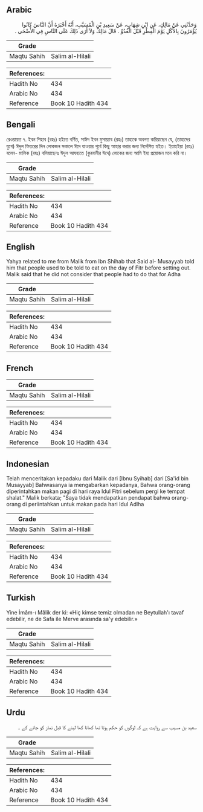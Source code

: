 ## Arabic


<div dir="rtl" lang="ar" style={{fontSize:'larger',backgroundColor:'#f8f9fa',padding:20}}>
وَحَدَّثَنِي عَنْ مَالِكٍ، عَنِ ابْنِ شِهَابٍ، عَنْ سَعِيدِ بْنِ الْمُسَيَّبِ، أَنَّهُ أَخْبَرَهُ أَنَّ النَّاسَ كَانُوا يُؤْمَرُونَ بِالأَكْلِ يَوْمَ الْفِطْرِ قَبْلَ الْغُدُوِّ ‏.‏ قَالَ مَالِكٌ وَلاَ أَرَى ذَلِكَ عَلَى النَّاسِ فِي الأَضْحَى ‏.‏
</div>
<div style={{backgroundColor:'#f8f9fa',padding:20, marginBottom: 10}}><table> <thead> <tr> <th>Grade</th> <th></th> </tr> </thead> <tbody> <tr><td>Maqtu Sahih</td><td>Salim al-Hilali</td></tr></tbody></table><table> <thead> <tr> <th>References:</th> <th></th> </tr> </thead> <tbody><tr><td>Hadith No</td><td>434</td></tr><tr><td>Arabic No</td><td>434</td></tr><tr><td>Reference</td><td>Book 10 Hadith 434</td></tr></tbody></table></div>

## Bengali


<div dir="ltr" lang="bn" style={{fontSize:'larger',backgroundColor:'#f8f9fa',padding:20}}>
রেওয়ায়ত ৭. ইবন শিহাব (রহঃ) হইতে বর্ণিত, সাঈদ ইবন মুসায়্যাব (রহঃ) তাহাকে অবগত করিয়াছেন যে, (তাহাদের যুগে) ঈদুল ফিতরের দিন লোকজন সকালে ঈদে যাওয়ার পূর্বে কিছু আহার করার জন্য নির্দেশিত হইত। ইয়াহইয়া (রহঃ) বলেন- মালিক (রহঃ) বলিয়াছেনঃ ঈদুল আযহাতে (কুরবানীর ঈদে) লোকের জন্য আমি ইহা প্রয়োজন মনে করি না।
</div>
<div style={{backgroundColor:'#f8f9fa',padding:20, marginBottom: 10}}><table> <thead> <tr> <th>Grade</th> <th></th> </tr> </thead> <tbody> <tr><td>Maqtu Sahih</td><td>Salim al-Hilali</td></tr></tbody></table><table> <thead> <tr> <th>References:</th> <th></th> </tr> </thead> <tbody><tr><td>Hadith No</td><td>434</td></tr><tr><td>Arabic No</td><td>434</td></tr><tr><td>Reference</td><td>Book 10 Hadith 434</td></tr></tbody></table></div>

## English


<div dir="ltr" lang="en" style={{fontSize:'larger',backgroundColor:'#f8f9fa',padding:20}}>
Yahya related to me from Malik from Ibn Shihab that Said al- Musayyab told him that people used to be told to eat on the day of Fitr before setting out. Malik said that he did not consider that people had to do that for Adha
</div>
<div style={{backgroundColor:'#f8f9fa',padding:20, marginBottom: 10}}><table> <thead> <tr> <th>Grade</th> <th></th> </tr> </thead> <tbody> <tr><td>Maqtu Sahih</td><td>Salim al-Hilali</td></tr></tbody></table><table> <thead> <tr> <th>References:</th> <th></th> </tr> </thead> <tbody><tr><td>Hadith No</td><td>434</td></tr><tr><td>Arabic No</td><td>434</td></tr><tr><td>Reference</td><td>Book 10 Hadith 434</td></tr></tbody></table></div>

## French


<div dir="ltr" lang="fr" style={{fontSize:'larger',backgroundColor:'#f8f9fa',padding:20}}>

</div>
<div style={{backgroundColor:'#f8f9fa',padding:20, marginBottom: 10}}><table> <thead> <tr> <th>Grade</th> <th></th> </tr> </thead> <tbody> <tr><td>Maqtu Sahih</td><td>Salim al-Hilali</td></tr></tbody></table><table> <thead> <tr> <th>References:</th> <th></th> </tr> </thead> <tbody><tr><td>Hadith No</td><td>434</td></tr><tr><td>Arabic No</td><td>434</td></tr><tr><td>Reference</td><td>Book 10 Hadith 434</td></tr></tbody></table></div>

## Indonesian


<div dir="ltr" lang="id" style={{fontSize:'larger',backgroundColor:'#f8f9fa',padding:20}}>
Telah menceritakan kepadaku dari Malik dari [Ibnu Syihab] dari [Sa'id bin Musayyab] Bahwasanya ia mengabarkan kepadanya, Bahwa orang-orang diperintahkan makan pagi di hari raya Idul Fitri sebelum pergi ke tempat shalat." Malik berkata; "Saya tidak mendapatkan pendapat bahwa orang-orang di periintahkan untuk makan pada hari Idul Adlha
</div>
<div style={{backgroundColor:'#f8f9fa',padding:20, marginBottom: 10}}><table> <thead> <tr> <th>Grade</th> <th></th> </tr> </thead> <tbody> <tr><td>Maqtu Sahih</td><td>Salim al-Hilali</td></tr></tbody></table><table> <thead> <tr> <th>References:</th> <th></th> </tr> </thead> <tbody><tr><td>Hadith No</td><td>434</td></tr><tr><td>Arabic No</td><td>434</td></tr><tr><td>Reference</td><td>Book 10 Hadith 434</td></tr></tbody></table></div>

## Turkish


<div dir="ltr" lang="tr" style={{fontSize:'larger',backgroundColor:'#f8f9fa',padding:20}}>
Yine İmâm-ı Mâlik der ki: «Hiç kimse temiz olmadan ne Beytullah'ı tavaf edebilir, ne de Safa ile Merve arasında sa'y edebilir.»
</div>
<div style={{backgroundColor:'#f8f9fa',padding:20, marginBottom: 10}}><table> <thead> <tr> <th>Grade</th> <th></th> </tr> </thead> <tbody> <tr><td>Maqtu Sahih</td><td>Salim al-Hilali</td></tr></tbody></table><table> <thead> <tr> <th>References:</th> <th></th> </tr> </thead> <tbody><tr><td>Hadith No</td><td>434</td></tr><tr><td>Arabic No</td><td>434</td></tr><tr><td>Reference</td><td>Book 10 Hadith 434</td></tr></tbody></table></div>

## Urdu


<div dir="rtl" lang="ur" style={{fontSize:'larger',backgroundColor:'#f8f9fa',padding:20}}>
سعید بن مسیب سے روایت ہے کہ لوگوں کو حکم ہوتا تھا کھانا کھا لینے کا قبل نماز کو جانے کے ۔
</div>
<div style={{backgroundColor:'#f8f9fa',padding:20, marginBottom: 10}}><table> <thead> <tr> <th>Grade</th> <th></th> </tr> </thead> <tbody> <tr><td>Maqtu Sahih</td><td>Salim al-Hilali</td></tr></tbody></table><table> <thead> <tr> <th>References:</th> <th></th> </tr> </thead> <tbody><tr><td>Hadith No</td><td>434</td></tr><tr><td>Arabic No</td><td>434</td></tr><tr><td>Reference</td><td>Book 10 Hadith 434</td></tr></tbody></table></div>